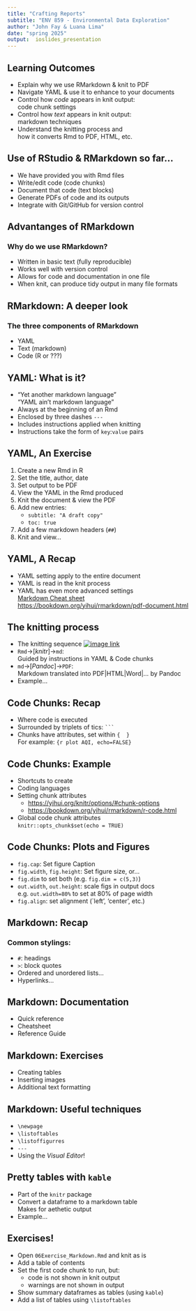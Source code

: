 ```yaml
---
title: "Crafting Reports"
subtitle: "ENV 859 - Environmental Data Exploration"
author: "John Fay & Luana Lima"
date: "spring 2025"
output:  ioslides_presentation 
---
```


## Learning Outcomes

-   Explain why we use RMarkdown & knit to PDF
-   Navigate YAML & use it to enhance to your documents
-   Control how *code* appears in knit output:\
    code chunk settings
-   Control how *text* appears in knit output:\
    markdown techniques
-   Understand the knitting process and\
    how it converts Rmd to PDF, HTML, etc.

## Use of RStudio & RMarkdown so far...

-   We have provided you with Rmd files
-   Write/edit code (code chunks)
-   Document that code (text blocks)
-   Generate PDFs of code and its outputs
-   Integrate with Git/GitHub for version control

## Advantanges of RMarkdown

### Why do we use RMarkdown?

-   Written in basic text (fully reproducible)
-   Works well with version control
-   Allows for code and documentation in one file
-   When knit, can produce tidy output in many file formats

## RMarkdown: A deeper look

### The three components of RMarkdown

-   YAML
-   Text (markdown)
-   Code (R or ???)

## YAML: What is it?

-   "Yet another markdown language"\
    "YAML ain't markdown language"
-   Always at the beginning of an Rmd
-   Enclosed by three dashes `---`
-   Includes instructions applied when knitting
-   Instructions take the form of `key`:`value` pairs

## YAML, An Exercise

1.  Create a new Rmd in R
2.  Set the title, author, date
3.  Set output to be PDF
4.  View the YAML in the Rmd produced
5.  Knit the document & view the PDF
6.  Add new entries:
    -   `subtitle: "A draft copy"`
    -   `toc: true`
7.  Add a few markdown headers (`##`)
8.  Knit and view...

## YAML, A Recap

-   YAML setting apply to the entire document
-   YAML is read in the knit process
-   YAML has even more advanced settings\
    [Markdown Cheat sheet](https://raw.githubusercontent.com/rstudio/cheatsheets/main/rmarkdown.pdf)\
    <https://bookdown.org/yihui/rmarkdown/pdf-document.html>

## The knitting process

-   The knitting sequence [![image link](img/rmarkdownflow.png)](https://env872.github.io/assets/images/rmarkdownflow.png)
-   `Rmd`→[*knitr*]→`md`:\
    Guided by instructions in YAML & Code chunks
-   `md`→[*Pandoc*]→`PDF`:\
    Markdown translated into PDF\|HTML\|Word\|... by Pandoc
-   Example...

## Code Chunks: Recap

-   Where code is executed
-   Surrounded by triplets of tics: ```` ``` ````
-   Chunks have attributes, set within `{  }`\
    For example: `{r plot AQI, echo=FALSE}`

## Code Chunks: Example

-   Shortcuts to create
-   Coding languages
-   Setting chunk attributes
    -   <https://yihui.org/knitr/options/#chunk-options>
    -   <https://bookdown.org/yihui/rmarkdown/r-code.html>
-   Global code chunk attributes\
    `knitr::opts_chunk$set(echo = TRUE)`

## Code Chunks: Plots and Figures

-   `fig.cap`: Set figure Caption
-   `fig.width`, `fig.height`: Set figure size, or...
-   `fig.dim` to set both (e.g. `fig.dim = c(5,3)`)
-   `out.width`, `out.height`: scale figs in output docs\
    e.g. `out.width=80%` to set at 80% of page width
-   `fig.align`: set alignment (\`left', 'center', etc.)

## Markdown: Recap

### Common stylings:

-   `#`: headings
-   `>`: block quotes
-   Ordered and unordered lists...
-   Hyperlinks...

## Markdown: Documentation

-   Quick reference
-   Cheatsheet
-   Reference Guide

## Markdown: Exercises

-   Creating tables
-   Inserting images
-   Additional text formatting

## Markdown: Useful techniques

-   `\newpage`
-   `\listoftables`
-   `\listoffigurres`
-   `---`
-   Using the *Visual Editor*!

## Pretty tables with `kable`

-   Part of the `knitr` package
-   Convert a dataframe to a markdown table\
    Makes for aethetic output
-   Example...

## Exercises!

-   Open `06Exercise_Markdown.Rmd` and knit as is
-   Add a table of contents
-   Set the first code chunk to run, but:
    -   code is not shown in knit output
    -   warnings are not shown in output
-   Show summary dataframes as tables (using `kable`)
-   Add a list of tables using `\listoftables`
